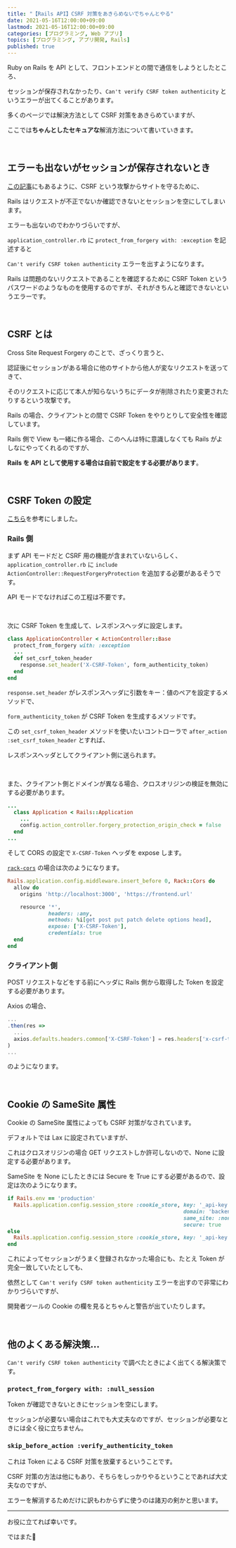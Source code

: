 ```yaml
---
title: "【Rails API】CSRF 対策をあきらめないでちゃんとやる"
date: 2021-05-16T12:00:00+09:00
lastmod: 2021-05-16T12:00:00+09:00
categories: [プログラミング, Web アプリ]
topics: [プログラミング, アプリ開発, Rails]
published: true
---
```


Ruby on Rails を API として、フロントエンドとの間で通信をしようとしたところ、

セッションが保存されなかったり、`Can't verify CSRF token authenticity` というエラーが出てくることがあります。

多くのページでは解決方法として CSRF 対策をあきらめていますが、

<!--more-->

ここでは**ちゃんとしたセキュアな**解消方法について書いていきます。

<br/>

## エラーも出ないがセッションが保存されないとき

[この記事](https://qiita.com/take_webengineer/items/ddaf21366b68008ada3d)にもあるように、CSRF という攻撃からサイトを守るために、

Rails はリクエストが不正でないか確認できないとセッションを空にしてしまいます。

エラーも出ないのでわかりづらいですが、

`application_controller.rb` に `protect_from_forgery with: :exception` を記述すると

`Can't verify CSRF token authenticity` エラーを出すようになります。

Rails は問題のないリクエストであることを確認するために CSRF Token というパスワードのようなものを使用するのですが、それがきちんと確認できないというエラーです。

<br/>

## CSRF とは

Cross Site Request Forgery のことで、ざっくり言うと、

認証後にセッションがある場合に他のサイトから他人が変なリクエストを送ってきて、

そのリクエストに応じて本人が知らないうちにデータが削除されたり変更されたりするという攻撃です。

Rails の場合、クライアントとの間で CSRF Token をやりとりして安全性を確認しています。

Rails 側で View も一緒に作る場合、このへんは特に意識しなくても Rails がよしなにやってくれるのですが、

**Rails を API として使用する場合は自前で設定をする必要があります**。

<br/>

## CSRF Token の設定

[こちら](https://kappaz.hatenablog.com/entry/2020/08/17/141127)を参考にしました。

### Rails 側

まず API モードだと CSRF 用の機能が含まれていないらしく、`application_controller.rb` に `include ActionController::RequestForgeryProtection` を追加する必要があるそうです。

API モードでなければこの工程は不要です。

<br/>

次に CSRF Token を生成して、レスポンスヘッダに設定します。

```ruby name=application_controller.rb
class ApplicationController < ActionController::Base
  protect_from_forgery with: :exception
  ...
  def set_csrf_token_header
    response.set_header('X-CSRF-Token', form_authenticity_token)
  end
end
```

`response.set_header` がレスポンスヘッダに引数をキー：値のペアを設定するメソッドで、

`form_authenticity_token` が CSRF Token を生成するメソッドです。

この `set_csrf_token_header` メソッドを使いたいコントローラで `after_action :set_csrf_token_header` とすれば、

レスポンスヘッダとしてクライアント側に送られます。

<br/>

また、クライアント側とドメインが異なる場合、クロスオリジンの検証を無効にする必要があります。

```ruby name=config/application.rb hl_lines=4
...
  class Application < Rails::Application
    ...
    config.action_controller.forgery_protection_origin_check = false
  end
...
```

そして CORS の設定で `X-CSRF-Token` ヘッダを expose します。

[`rack-cors`](https://github.com/cyu/rack-cors) の場合は次のようになります。

```ruby name=config/initializers/cors.rb hl_lines=8
Rails.application.config.middleware.insert_before 0, Rack::Cors do
  allow do
    origins 'http://localhost:3000', 'https://frontend.url'

    resource '*',
             headers: :any,
             methods: %i[get post put patch delete options head],
             expose: ['X-CSRF-Token'],
             credentials: true
  end
end
```


### クライアント側

POST リクエストなどをする前にヘッダに Rails 側から取得した Token を設定する必要があります。

Axios の場合、

```js hl_lines=4
...
.then(res =>
  ...
  axios.defaults.headers.common['X-CSRF-Token'] = res.headers['x-csrf-token'];
)
...
```

のようになります。

<br/>

## Cookie の SameSite 属性

Cookie の SameSite 属性によっても CSRF 対策がなされています。

デフォルトでは Lax に設定されていますが、

これはクロスオリジンの場合 GET リクエストしか許可しないので、None に設定する必要があります。

SameSite を None にしたときには Secure を True にする必要があるので、設定は次のようになります。

```ruby name=config/initializers/session_store.rb hl_lines=4-5
if Rails.env == 'production'
  Rails.application.config.session_store :cookie_store, key: '_api-key',
                                                        domain: 'backend.url',
                                                        same_site: :none,
                                                        secure: true
else
  Rails.application.config.session_store :cookie_store, key: '_api-key'
end
```

これによってセッションがうまく登録されなかった場合にも、たとえ Token が完全一致していたとしても、

依然として `Can't verify CSRF token authenticity` エラーを出すので非常にわかりづらいですが、

開発者ツールの Cookie の欄を見るとちゃんと警告が出ていたりします。

<br/>

## 他のよくある解決策…

`Can't verify CSRF token authenticity` で調べたときによく出てくる解決策です。

### `protect_from_forgery with: :null_session`

Token が確認できないときにセッションを空にします。

セッションが必要ない場合はこれでも大丈夫なのですが、セッションが必要なときには全く役に立ちません。

### `skip_before_action :verify_authenticity_token`

これは Token による CSRF 対策を放棄するということです。

CSRF 対策の方法は他にもあり、そちらをしっかりやるということであれば大丈夫なのですが、

エラーを解消するためだけに訳もわからずに使うのは諸刃の剣かと思います。

---

お役に立てれば幸いです。

ではまた👋
